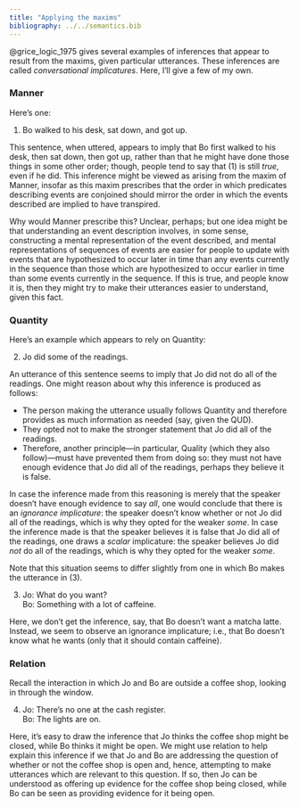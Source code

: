 ```yaml
---
title: "Applying the maxims"
bibliography: ../../semantics.bib
---
```


@grice_logic_1975 gives several examples of inferences that appear to result from the maxims, given particular utterances.
These inferences are called *conversational implicatures*.
Here, I'll give a few of my own.

### Manner

Here's one:

(@ex-manner-1) Bo walked to his desk, sat down, and got up.

This sentence, when uttered, appears to imply that Bo first walked to his desk, then sat down, then got up, rather than that he might have done those things in some other order;
though, people tend to say that (@ex-manner-1) is still *true*, even if he did.
This inference might be viewed as arising from the maxim of Manner, insofar as this maxim prescribes that the order in which predicates describing events are conjoined should mirror the order in which the events described are implied to have transpired.

Why would Manner prescribe this?
Unclear, perhaps;
but one idea might be that understanding an event description involves, in some sense, constructing a mental representation of the event described, and mental representations of sequences of events are easier for people to update with events that are hypothesized to occur later in time than any events currently in the sequence than those which are hypothesized to occur earlier in time than some events currently in the sequence.
If this is true, and people know it is, then they might try to make their utterances easier to understand, given this fact.


### Quantity

Here's an example which appears to rely on Quantity:

(@ex-quantity) Jo did some of the readings.

An utterance of this sentence seems to imply that Jo did not do all of the readings.
One might reason about why this inference is produced as follows:

 - The person making the utterance usually follows Quantity and therefore provides as much information as needed (say, given the QUD).
 - They opted not to make the stronger statement that Jo did all of the readings.
 - Therefore, another principle---in particular, Quality (which they also follow)---must have prevented them from doing so:
   they must not have enough evidence that Jo did all of the readings, perhaps they believe it is false.

In case the inference made from this reasoning is merely that the speaker doesn't have enough evidence to say *all*, one would conclude that there is an *ignorance implicature*:
the speaker doesn't know whether or not Jo did all of the readings, which is why they opted for the weaker *some*.
In case the inference made is that the speaker believes it is false that Jo did all of the readings, one draws a *scalar* implicature:
the speaker believes Jo did *not* do all of the readings, which is why they opted for the weaker *some*.

Note that this situation seems to differ slightly from one in which Bo makes the utterance in (@ex-ignorance).

(@ex-ignorance) Jo: What do you want? <br>
	Bo: Something with a lot of caffeine.
	
Here, we don't get the inference, say, that Bo doesn't want a matcha latte.
Instead, we seem to observe an ignorance implicature;
i.e., that Bo doesn't know what he wants (only that it should contain caffeine).

### Relation

Recall the interaction in which Jo and Bo are outside a coffee shop, looking in through the window.

(@ex-relation) Jo: There's no one at the cash register. <br>
	Bo: The lights are on.
	
Here, it's easy to draw the inference that Jo thinks the coffee shop might be closed, while Bo thinks it might be open.
We might use relation to help explain this inference if we that Jo and Bo are addressing the question of whether or not the coffee shop is open and, hence, attempting to make utterances which are relevant to this question.
If so, then Jo can be understood as offering up evidence for the coffee shop being closed, while Bo can be seen as providing evidence for it being open.
